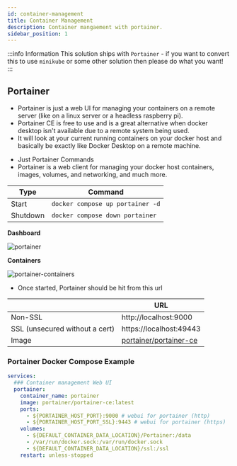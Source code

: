 ```yaml
---
id: container-management
title: Container Management
description: Container mangaement with portainer.
sidebar_position: 1
---
```


:::info Information
This solution ships with `Portainer` - if you want to convert this to use `minikube` or some other solution then please do what you want!
:::

## Portainer

- Portainer is just a web UI for managing your containers on a remote server (like on a linux server or a headless raspberry pi).
- Portainer CE is free to use and is a great alternative when docker desktop isn't available due to a remote system being used.
- It will look at your current running containers on your docker host and basically be exactly like Docker Desktop on a remote machine.

* Just Portainer Commands
* Portainer is a web client for managing your docker host containers, images, volumes, and networking, and much more.

| Type     | Command                          |
| -------- | -------------------------------- |
| Start    | `docker compose up portainer -d` |
| Shutdown | `docker compose down portainer`  |

**Dashboard**

<img src="/Home-Media-Docker/img/portainer-dashboard.png" alt="portainer" />

**Containers**

<img
  src="/Home-Media-Docker/img/portainer-containers.png"
  alt="portainer-containers"
/>

- Once started, Portainer should be hit from this url

|                                | URL                                                                       |
| ------------------------------ | ------------------------------------------------------------------------- |
| Non-SSL                        | http://localhost:9000                                                     |
| SSL (unsecured without a cert) | https://localhost:49443                                                   |
| Image                          | [portainer/portainer-ce](https://hub.docker.com/r/portainer/portainer-ce) |

### Portainer Docker Compose Example

```yaml
services:
  ### Container management Web UI
  portainer:
    container_name: portainer
    image: portainer/portainer-ce:latest
    ports:
      - ${PORTAINER_HOST_PORT}:9000 # webui for portainer (http)
      - ${PORTAINER_HOST_PORT_SSL}:9443 # webui for portainer (https)
    volumes:
      - ${DEFAULT_CONTAINER_DATA_LOCATION}/Portainer:/data
      - /var/run/docker.sock:/var/run/docker.sock
      - ${DEFAULT_CONTAINER_DATA_LOCATION}/ssl:/ssl
    restart: unless-stopped
```
